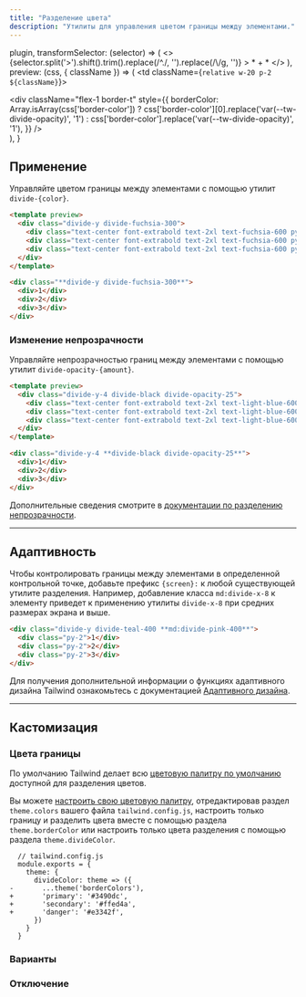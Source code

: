 ```yaml
---
title: "Разделение цвета"
description: "Утилиты для управления цветом границы между элементами."
---
```



  plugin,
  transformSelector: (selector) => (
    <>
      {selector.split('>').shift().trim().replace(/^\./, '').replace(/\\/g, '')} <span className="ml-1 text-purple-300">> * + *</span>
    </>
  ),
  preview: (css, { className }) => (
    <td className={`relative w-20 p-2 ${className}`}>
      <div className="absolute inset-0 flex flex-col m-2">
        <div className="flex-1" />
        <div
          className="flex-1 border-t"
          style={{
            borderColor: Array.isArray(css['border-color'])
              ? css['border-color'][0].replace('var(--tw-divide-opacity)', '1')
              : css['border-color'].replace('var(--tw-divide-opacity)', '1'),
          }}
        />
      </div>
    </td>
  ),
}

## Применение

Управляйте цветом границы между элементами с помощью утилит `divide-{color}`.

```html fuchsia
<template preview>
  <div class="divide-y divide-fuchsia-300">
    <div class="text-center font-extrabold text-2xl text-fuchsia-600 py-3">1</div>
    <div class="text-center font-extrabold text-2xl text-fuchsia-600 py-3">2</div>
    <div class="text-center font-extrabold text-2xl text-fuchsia-600 py-3">3</div>
  </div>
</template>

<div class="**divide-y divide-fuchsia-300**">
  <div>1</div>
  <div>2</div>
  <div>3</div>
</div>
```

### Изменение непрозрачности

Управляйте непрозрачностью границ между элементами с помощью утилит `divide-opacity-{amount}`.

```html lightBlue
<template preview>
  <div class="divide-y-4 divide-black divide-opacity-25">
    <div class="text-center font-extrabold text-2xl text-light-blue-600 py-3">1</div>
    <div class="text-center font-extrabold text-2xl text-light-blue-600 py-3">2</div>
    <div class="text-center font-extrabold text-2xl text-light-blue-600 py-3">3</div>
  </div>
</template>

<div class="divide-y-4 **divide-black divide-opacity-25**">
  <div>1</div>
  <div>2</div>
  <div>3</div>
</div>
```

Дополнительные сведения смотрите в [документации по разделению непрозрачности](/docs/divide-opacity).

---

## Адаптивность

Чтобы контролировать границы между элементами в определенной контрольной точке, добавьте префикс `{screen}:` к любой существующей утилите разделения. Например, добавление класса `md:divide-x-8` к элементу приведет к применению утилиты `divide-x-8` при средних размерах экрана и выше.

```html
<div class="divide-y divide-teal-400 **md:divide-pink-400**">
  <div class="py-2">1</div>
  <div class="py-2">2</div>
  <div class="py-2">3</div>
</div>
```

Для получения дополнительной информации о функциях адаптивного дизайна Tailwind ознакомьтесь с документацией [Адаптивного дизайна](/docs/responsive-design).

---

## Кастомизация

### Цвета границы

По умолчанию Tailwind делает всю [цветовую палитру по умолчанию](/docs/customizing-colors#default-color-palette) доступной для разделения цветов.

Вы можете [настроить свою цветовую палитру](/docs/colors#customizing), отредактировав раздел `theme.colors` вашего файла `tailwind.config.js`, настроить только границу и разделить цвета вместе с помощью раздела `theme.borderColor` или настроить только цвета разделения с помощью раздела `theme.divideColor`.

```diff-js
  // tailwind.config.js
  module.exports = {
    theme: {
      divideColor: theme => ({
-       ...theme('borderColors'),
+       'primary': '#3490dc',
+       'secondary': '#ffed4a',
+       'danger': '#e3342f',
      })
    }
  }
```

### Варианты

<Variants plugin="divideColor" />

### Отключение

<Disabling plugin="divideColor" />
